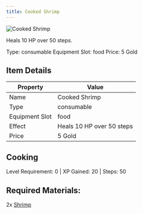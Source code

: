 ```yaml
---
title: Cooked Shrimp
---
```


<div className="flex items-start gap-6 mb-8">
  <div className="flex-shrink-0">
    <img src="/assets/resources/cooking/cooked_shrimp.png" alt="Cooked Shrimp" className="w-24 h-24 border rounded-lg" />
  </div>
  <div className="flex-1">
    <div className="space-y-2">
      <p className="text-lg text-muted-foreground">Heals 10 HP over 50 steps.</p>
      <div className="flex flex-wrap gap-4 text-sm">
        <span className="px-2 py-1 bg-green-100 dark:bg-green-900 rounded-md">
          Type: consumable
        </span>
        <span className="px-2 py-1 bg-purple-100 dark:bg-purple-900 rounded-md">
          Equipment Slot: food
        </span>
        <span className="px-2 py-1 bg-yellow-100 dark:bg-yellow-900 rounded-md">
          Price: 5 Gold
        </span>
      </div>
    </div>
  </div>
</div>

## Item Details
| Property | Value |
|----------|-------|
| Name | Cooked Shrimp |
| Type | consumable |
| Equipment Slot | food |
| Effect | Heals 10 HP over 50 steps |
| Price | 5 Gold |

## Cooking
Level Requirement: 0 | XP Gained: 20 | Steps: 50

## Required Materials:
2x [Shrimp](/docs/resources/individual/shrimp)

